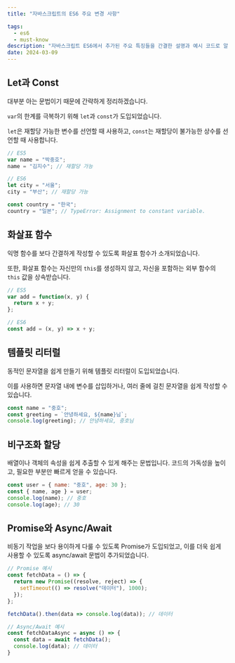 ```yaml
---
title: "자바스크립트의 ES6 주요 변경 사항"

tags:
  - es6
  - must-know
description: "자바스크립트 ES6에서 추가된 주요 특징들을 간결한 설명과 예시 코드로 알아봅니다."
date: 2024-03-09
---
```


## Let과 Const

대부분 아는 문법이기 때문에 간략하게 정리하겠습니다.

`var`의 한계를 극복하기 위해 `let`과 `const`가 도입되었습니다. 

`let`은 재할당 가능한 변수를 선언할 때 사용하고, `const`는 재할당이 불가능한 상수를 선언할 때 사용합니다.

```javascript:index.js
// ES5
var name = "박중호";
name = "김지수"; // 재할당 가능

// ES6
let city = "서울";
city = "부산"; // 재할당 가능

const country = "한국";
country = "일본"; // TypeError: Assignment to constant variable.
```

## 화살표 함수

익명 함수를 보다 간결하게 작성할 수 있도록 화살표 함수가 소개되었습니다. 

또한, 화살표 함수는 자신만의 `this`를 생성하지 않고, 자신을 포함하는 외부 함수의 `this` 값을 상속받습니다.

```javascript:index.js
// ES5
var add = function(x, y) {
  return x + y;
};

// ES6
const add = (x, y) => x + y;
```

## 템플릿 리터럴

동적인 문자열을 쉽게 만들기 위해 템플릿 리터럴이 도입되었습니다. 

이를 사용하면 문자열 내에 변수를 삽입하거나, 여러 줄에 걸친 문자열을 쉽게 작성할 수 있습니다.

```javascript:index.js
const name = "중호";
const greeting = `안녕하세요, ${name}님`;
console.log(greeting); // 안녕하세요, 중호님
```

## 비구조화 할당

배열이나 객체의 속성을 쉽게 추출할 수 있게 해주는 문법입니다. 코드의 가독성을 높이고, 필요한 부분만 빠르게 얻을 수 있습니다.

```javascript:index.js
const user = { name: "중호", age: 30 };
const { name, age } = user;
console.log(name); // 중호
console.log(age); // 30
```

## Promise와 Async/Await

비동기 작업을 보다 용이하게 다룰 수 있도록 Promise가 도입되었고, 이를 더욱 쉽게 사용할 수 있도록 async/await 문법이 추가되었습니다.

```javascript:index.js
// Promise 예시
const fetchData = () => {
  return new Promise((resolve, reject) => {
    setTimeout(() => resolve("데이터"), 1000);
  });
};

fetchData().then(data => console.log(data)); // 데이터

// Async/Await 예시
const fetchDataAsync = async () => {
  const data = await fetchData();
  console.log(data); // 데이터
}
```